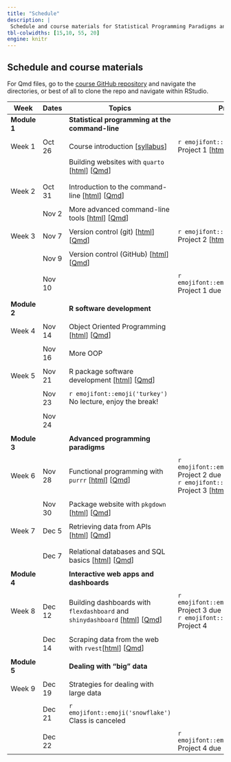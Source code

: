 ```yaml
---
title: "Schedule"
description: |
 Schedule and course materials for Statistical Programming Paradigms and Workflows (JHSPH Biostatistics 140.777 Fall 2023).
tbl-colwidths: [15,10, 55, 20]
engine: knitr
---
```


## Schedule and course materials

For Qmd files, go to the [course GitHub repository](https://github.com/stephaniehicks/jhustatprogramming2023) and navigate the directories, or best of all to clone the repo and navigate within RStudio.

::: column-page
| Week         | Dates   | Topics | Projects  |
|---|---|---|---|---|
| **Module 1** | | **Statistical programming at the command-line**  | |
| | | |
| Week 1 | Oct 26  | Course introduction \[[syllabus](syllabus.qmd)\] | `r emojifont::emoji('palm_tree')` Project 1 \[[html](projects/2023-10-26-project-1/index.qmd)\] \[[Qmd](https://github.com/stephaniehicks/jhustatprogramming2023/blob/main/projects/2023-10-26-project-1/index.qmd)\] |
| | | Building websites with `quarto` \[[html](posts/2023-10-26-build-website/index.qmd)\] \[[Qmd](https://github.com/stephaniehicks/jhustatprogramming2023/blob/main/posts/2023-10-26-build-website/index.qmd)\] | | 
| | | | |
| | | | |
| Week 2 | Oct 31  | Introduction to the command-line \[[html](posts/2023-10-31-command-line-part-1/index.qmd)\] \[[Qmd](https://github.com/stephaniehicks/jhustatprogramming2023/blob/main/posts/2023-10-31-command-line-part-1/index.qmd)\] |   |
| | | | | 
| | Nov 2  | More advanced command-line tools \[[html](posts/2023-11-02-command-line-part-2/index.qmd)\] \[[Qmd](https://github.com/stephaniehicks/jhustatprogramming2023/blob/main/posts/2023-11-02-command-line-part-2/index.qmd)\]  | |
| | |  | | 
| Week 3  | Nov 7 |  Version control (git) \[[html](posts/2023-11-07-version-control-part-1/index.qmd)\] \[[Qmd](https://github.com/stephaniehicks/jhustatprogramming2023/blob/main/posts/2023-11-07-version-control-part-1/index.qmd)\] | `r emojifont::emoji('palm_tree')` Project 2 \[[html](projects/2023-11-07-project-2/index.qmd)\] \[[Qmd](https://github.com/stephaniehicks/jhustatprogramming2023/blob/main/projects/2023-11-07-project-2/index.qmd)\] | 
| | | |                            | | | |
| | Nov 9 | Version control (GitHub) \[[html](posts/2023-11-09-version-control-part-2/index.qmd)\] \[[Qmd](https://github.com/stephaniehicks/jhustatprogramming2023/blob/main/posts/2023-11-09-version-control-part-2/index.qmd)\]  |   |
| | | | | 
| | Nov 10 | | `r emojifont::emoji('fallen_leaf')` Project 1 due | 
| | | | | 
| **Module 2** |         | **R software development** | |  
| | | |
| Week 4 | Nov 14  | Object Oriented Programming \[[html](posts/2023-11-14-oop-part-1/index.qmd)\] \[[Qmd](https://github.com/stephaniehicks/jhustatprogramming2023/blob/main/posts/2023-11-14-oop-part-1/index.qmd)\] |  | 
| | | | |
| | Nov 16 | More OOP | | 
| | | | | 
| Week 5   | Nov 21 | R package software development \[[html](posts/2023-11-21-r-pkg-dev/index.qmd)\] \[[Qmd](https://github.com/stephaniehicks/jhustatprogramming2023/blob/main/posts/2023-11-21-r-pkg-dev/index.qmd)\] | | 
| | | | | 
| |  Nov 23 | `r emojifont::emoji('turkey')` No lecture, enjoy the break! | | 
| | | | |
| | Nov 24 | |   |
| | | | |
| **Module 3** |         | **Advanced programming paradigms** | |  
| | | | | 
| Week 6 | Nov 28 | Functional programming with `purrr` \[[html](posts/2023-11-28-purrr-fun-programming/index.qmd)\] \[[Qmd](https://github.com/stephaniehicks/jhustatprogramming2023/blob/main/posts/2023-11-28-purrr-fun-programming/index.qmd)\]  | `r emojifont::emoji('fallen_leaf')` Project 2 due  <br /> `r emojifont::emoji('palm_tree')` Project 3  \[[html](projects/2023-11-28-project-3/index.qmd)\] \[[Qmd](https://github.com/stephaniehicks/jhustatprogramming2023/blob/main/projects/2023-11-28-project-3/index.qmd)\] |
| | | | | 
| | Nov 30 | Package website with `pkgdown` \[[html](posts/2023-11-30-pkgdown-pkg-website/index.qmd)\] \[[Qmd](https://github.com/stephaniehicks/jhustatprogramming2023/blob/main/posts/2023-11-30-pkgdown-pkg-website/index.qmd)\] | |
| | | | | 
| Week 7 | Dec 5  | Retrieving data from APIs \[[html](posts/2023-12-05-gettingdata-api/index.qmd)\] \[[Qmd](https://github.com/stephaniehicks/jhustatprogramming2023/blob/main/posts/2023-12-05-gettingdata-api/index.qmd)\]  | | 
| |  |  | |
| | | |
| | Dec 7 | Relational databases and SQL basics \[[html](posts/2023-12-07-relational-databases/index.qmd)\] \[[Qmd](https://github.com/stephaniehicks/jhustatprogramming2023/blob/main/posts/2023-12-07-relational-databases/index.qmd)\] | | 
| | | |
| **Module 4** |  | **Interactive web apps and dashboards**  | | 
| | | |
|  Week 8 | Dec 12  |  Building dashboards with `flexdashboard` and `shinydashboard` \[[html](posts/2023-12-12-flexdashboard/index.qmd)\] \[[Qmd](https://github.com/stephaniehicks/jhustatprogramming2023/blob/main/posts/2023-12-12-flexdashboard/index.qmd)\] | `r emojifont::emoji('fallen_leaf')` Project 3 due  <br />  `r emojifont::emoji('palm_tree')` Project 4 | 
| | | |
| | Dec 14  | Scraping data from the web with `rvest`\[[html](posts/2023-12-14-web-rvest/index.qmd)\] \[[Qmd](https://github.com/stephaniehicks/jhustatprogramming2023/blob/main/posts/2023-12-14-web-rvest/index.qmd)\] |  | 
| | | |
| **Module 5** |  | **Dealing with "big" data**  | | 
| | | |
| Week 9       | Dec 19  | Strategies for dealing with large data |  | 
| | | |
| | Dec 21 | `r emojifont::emoji('snowflake')` Class is canceled | | 
| | | |
| | Dec 22  | | `r emojifont::emoji('fallen_leaf')` Project 4 due  |
:::


